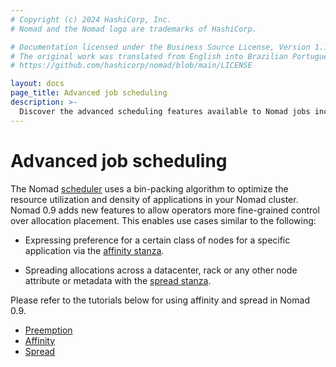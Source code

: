 ```yaml
---
# Copyright (c) 2024 HashiCorp, Inc.
# Nomad and the Nomad logo are trademarks of HashiCorp.

# Documentation licensed under the Business Source License, Version 1.1.
# The original work was translated from English into Brazilian Portuguese.
# https://github.com/hashicorp/nomad/blob/main/LICENSE

layout: docs
page_title: Advanced job scheduling
description: >-
  Discover the advanced scheduling features available to Nomad jobs including affinity and spread.
---
```


# Advanced job scheduling

The Nomad [scheduler][scheduling] uses a bin-packing algorithm to optimize the
resource utilization and density of applications in your Nomad cluster. Nomad
0.9 adds new features to allow operators more fine-grained control over
allocation placement. This enables use cases similar to the following:

- Expressing preference for a certain class of nodes for a specific application
  via the [affinity stanza][affinity-stanza].

- Spreading allocations across a datacenter, rack or any other node attribute or
  metadata with the [spread stanza][spread-stanza].

Please refer to the tutorials below for using affinity and spread in Nomad 0.9.

- [Preemption][preemption-guide]
- [Affinity][affinity-guide]
- [Spread][spread-guide]

[affinity-guide]: /nomad/docs/job-scheduling/affinity
[affinity-stanza]: /nomad/docs/job-specification/affinity
[preemption-guide]: /nomad/docs/job-scheduling/preemption
[preemption-stanza]: /nomad/docs/job-specification/spread
[scheduling]: /nomad/docs/concepts/scheduling/how-scheduling-works
[spread-guide]: /nomad/docs/job-scheduling/spread
[spread-stanza]: /nomad/docs/job-specification/spread
